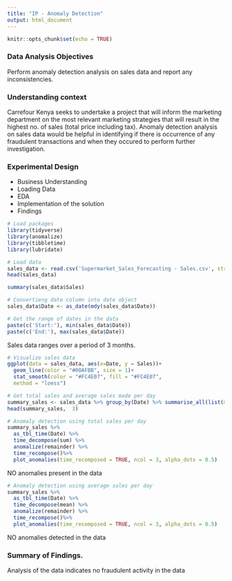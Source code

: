 ---
title: "IP - Anomaly Detection"
output: html_document
---

```{r setup, include=FALSE}
knitr::opts_chunk$set(echo = TRUE)
```

### Data Analysis Objectives
Perform anomaly detection analysis on sales data and report any inconsistencies.

### Understanding context
Carrefour Kenya seeks to undertake a project that will inform the marketing department on the most relevant marketing strategies that will result in the highest no. of sales (total price including tax). Anomaly detection analysis on sales data would be helpful in identifying if there is occurrence of any fraudulent transactions and when they occured to perform further investigation. 

### Experimental Design

- Business Understanding
- Loading Data
- EDA
- Implementation of the solution
- Findings

```{r}
# Load packages
library(tidyverse)
library(anomalize)
library(tibbletime)
library(lubridate)
```
```{r}
# Load data
sales_data <- read.csv('Supermarket_Sales_Forecasting - Sales.csv', stringsAsFactors = FALSE)
head(sales_data)
```
```{r}
summary(sales_data$Sales)
```
```{r}
# Convertieng date column into date object
sales_data$Date <- as_date(mdy(sales_data$Date))
```
```{r}
# Get the range of dates in the data
paste(c('Start:'), min(sales_data$Date))
paste(c('End:'), max(sales_data$Date))
```
Sales data ranges over a period of 3 months.
```{r}
# Visualize sales data
ggplot(data = sales_data, aes(x=Date, y = Sales))+
  geom_line(color = "#00AFBB", size = 1)+
  stat_smooth(color = "#FC4E07", fill = "#FC4E07",
  method = "loess")
```
```{r}
# Get total sales and average sales made per day
summary_sales <- sales_data %>% group_by(Date) %>% summarise_all(list(mean = mean, sum = sum))
head(summary_sales,  3)
```


```{r}
# Anomaly detection using total sales per day
summary_sales %>% 
  as_tbl_time(Date) %>% 
  time_decompose(sum) %>% 
  anomalize(remainder) %>% 
  time_recompose()%>%
  plot_anomalies(time_recomposed = TRUE, ncol = 3, alpha_dots = 0.5)
```
NO anomalies present in the data

```{r}
# Anomaly detection using average sales per day
summary_sales %>% 
  as_tbl_time(Date) %>% 
  time_decompose(mean) %>% 
  anomalize(remainder) %>% 
  time_recompose()%>%
  plot_anomalies(time_recomposed = TRUE, ncol = 3, alpha_dots = 0.5)
```
NO anomalies detected in the data

### Summary of Findings.
Analysis of the data indicates no fraudulent activity in the data